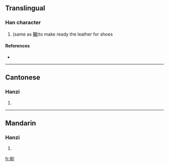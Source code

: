 ==Translingual==

===Han character===
{{Han char|rn=18|rad=刀|as=08|sn=10|four=|canj=日女中弓 (AVLN)}}

# (same as [[鞨]])to make ready the leather for shoes

====References====
* {{Han ref|kx=0141.240|hdz=10348.050|uh=34ED|ud=13549}}

----

==Cantonese==

===Hanzi===
{{yue-hanzi|jyut=|y=hot3}}

# {{defn|Cantonese|sort=刀08}}

----

==Mandarin==

===Hanzi===
{{cmn-hanzi|pin=[[hé]] ([[he2]])|wg=ho<sup>2</sup>}}

# {{defn|Mandarin|sort=刀08}}

[[fr:㓭]]